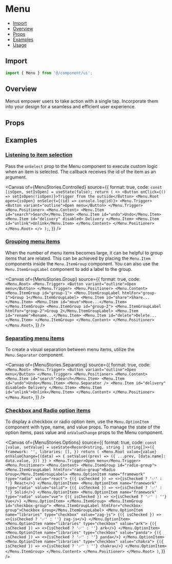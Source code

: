 # Menu


<Meta of={MenuStories} />

- [Import](#import)
- [Overview](#overview)
- [Props](#props)
- [Examples](#examples)
- [Usage](#usage)

## Import

```jsx
import { Menu } from '@/component/ui';
```

## Overview

Menus empower users to take action with a single tap. Incorporate them into your design for a seamless and efficient user experience.

<Canvas of={MenuStories.Overview} />

## Props

<Controls />

## Examples

### [Listening to item selection](#controlled-menu)

Pass the `onSelect` prop to the Menu component to execute custom logic when an item is selected. The callback receives the id of the item as an argument.

<Canvas
  of={MenuStories.Controlled}
  source={{
    format: true,
    code: `
      const [isOpen, setIsOpen] = useState(false);
      return (
        <>
          <Button onClick={() => setIsOpen(!isOpen)}>Trigger from the outside</Button>
          <Menu.Root open={isOpen} onSelect={(id) => console.log(id)}>
            <Menu.Trigger>
              <Button variant="outline">Open menu</Button>
            </Menu.Trigger>
            <Menu.Positioner>
              <Menu.Content>
                <Menu.Item id="search">Search</Menu.Item>
                <Menu.Item id="undo">Undo</Menu.Item>
                <Menu.Item id="delivery" disabled>
                  Delivery
                </Menu.Item>
                <Menu.Item id="unlink">Unlink</Menu.Item>
              </Menu.Content>
            </Menu.Positioner>
          </Menu.Root>
        </>
      );
    `,
  }}
/>

### [Grouping menu items](#group-menu)

When the number of menu items becomes large, it can be helpful to group items that are related. This can be achieved by placing the `Menu.Item` components inside the `Menu.ItemGroup` component.
You can also use the `Menu.ItemGroupLabel` component to add a label to the group.

<Canvas
  of={MenuStories.Group}
  source={{
    format: true,
    code: `
      <Menu.Root>
        <Menu.Trigger>
          <Button variant="outline">Open menu</Button>
        </Menu.Trigger>
        <Menu.Positioner>
          <Menu.Content>
            <Menu.ItemGroup id="group-1">
              <Menu.ItemGroupLabel htmlFor="group-1">Group 1</Menu.ItemGroupLabel>
              <Menu.Item id="share">Share...</Menu.Item>
              <Menu.Item id="move">Move...</Menu.Item>
            </Menu.ItemGroup>
            <Menu.ItemGroup id="group-2">
              <Menu.ItemGroupLabel htmlFor="group-2">Group 2</Menu.ItemGroupLabel>
              <Menu.Item id="rename">Rename...</Menu.Item>
              <Menu.Item id="delete">Delete...</Menu.Item>
            </Menu.ItemGroup>
          </Menu.Content>
        </Menu.Positioner>
      </Menu.Root>
    `,
  }}
/>

### [Separating menu items](#separating-menu)

To create a visual separation between menu items, utilize the `Menu.Separator` component.

<Canvas
  of={MenuStories.Separating}
  source={{
    format: true,
    code: `
      <Menu.Root>
        <Menu.Trigger>
          <Button variant="outline">Open menu</Button>
        </Menu.Trigger>
        <Menu.Positioner>
          <Menu.Content>
            <Menu.Item id="search">Search</Menu.Item>
            <Menu.Item id="undo">Undo</Menu.Item>
            <Menu.Separator />
            <Menu.Item id="delivery" disabled>
              Delivery
            </Menu.Item>
            <Menu.Item id="unlink">Unlink</Menu.Item>
          </Menu.Content>
        </Menu.Positioner>
      </Menu.Root>
    `,
  }}
/>

### [Checkbox and Radio option items](#options-menu)

To display a checkbox or radio option item, use the `Menu.OptionItem` component with type, name, and value props.
To manage the state of the option items, pass value and `onValueChange` props to the Menu component.

<Canvas
  of={MenuStories.Options}
  source={{
    format: true,
    code: `
      const [value, setValue] = useState<Record<string, string | string[]>>({
        framework: '',
        libraries: [],
      })
      return (
        <Menu.Root
          value={value}
          onValueChange={(data) => {
            setValue((prev) => ({
              ...prev,
              [data.name]: data.value,
            }))
          }}
        >
          <Menu.Trigger>Open menu</Menu.Trigger>
          <Menu.Positioner>
            <Menu.Content>
              <Menu.ItemGroup id="radio-group">
                <Menu.ItemGroupLabel htmlFor="radio-group">Radio Group</Menu.ItemGroupLabel>
                <Menu.OptionItem name="framework" type="radio" value="react">
                  {({ isChecked }) => <>{isChecked ? '✅' : ''} React</>}
                </Menu.OptionItem>
                <Menu.OptionItem name="framework" type="radio" value="solid">
                  {({ isChecked }) => <>{isChecked ? '✅' : ''} Solid</>}
                </Menu.OptionItem>
                <Menu.OptionItem name="framework" type="radio" value="vue">
                  {({ isChecked }) => <>{isChecked ? '✅' : ''} Vue</>}
                </Menu.OptionItem>
              </Menu.ItemGroup>
              <Menu.ItemGroup id="checkbox-group">
                <Menu.ItemGroupLabel htmlFor="checkbox-group">Checkbox Group</Menu.ItemGroupLabel>
                <Menu.OptionItem name="libraries" type="checkbox" value="zag-js">
                  {({ isChecked }) => <>{isChecked ? '✅' : ''} zag-js</>}
                </Menu.OptionItem>
                <Menu.OptionItem name="libraries" type="checkbox" value="ark">
                  {({ isChecked }) => <>{isChecked ? '✅' : ''} ark</>}
                </Menu.OptionItem>
                <Menu.OptionItem name="libraries" type="checkbox" value="panda">
                  {({ isChecked }) => <>{isChecked ? '✅' : ''} panda</>}
                </Menu.OptionItem>
                <Menu.OptionItem name="libraries" type="checkbox" value="chakra">
                  {({ isChecked }) => <>{isChecked ? '✅' : ''} chakra</>}
                </Menu.OptionItem>
              </Menu.ItemGroup>
            </Menu.Content>
          </Menu.Positioner>
        </Menu.Root>
      )
    `,
  }}
/>
